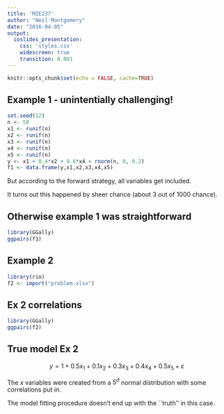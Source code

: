 ```yaml
---
title: 'MIE237'
author: "Neil Montgomery"
date: "2016-04-05"
output: 
  ioslides_presentation: 
    css: 'styles.css' 
    widescreen: true 
    transition: 0.001
---
```

\newcommand{\Var}[1]{\text{Var}\left( #1 \right)}
\newcommand{\E}[1]{E\left( #1 \right)}
\newcommand{\Sample}[1]{#1_1,\ldots,#1_n}
\newcommand{\od}[2]{\overline #1_{#2\cdot}}
\newcommand{\flist}[2]{\{#1_1, #1_2, \ldots, #1_#2\}}
\newcommand{\samp}[2]{#1_1, #1_2, \ldots, #1_#2}
\renewcommand{\bar}[1]{\overline{#1}}
\newcommand{\ve}{\varepsilon}
\newcommand{\bs}[1]{\boldsymbol{#1}}

```r
knitr::opts_chunk$set(echo = FALSE, cache=TRUE)
```

## Example 1 - unintentially challenging!

```r
set.seed(12)
n <- 50
x1 <- runif(n)
x2 <- runif(n)
x3 <- runif(n)
x4 <- runif(n)
x5 <- runif(n)
y <- x1 + 0.4*x2 + 0.6*x4 + rnorm(n, 0, 0.2)
f1 <- data.frame(y,x1,x2,x3,x4,x5)
```

But according to the forward strategy, all variables get included. 

It turns out this happened by sheer chance (about 3 out of 1000 chance).

## Otherwise example 1 was straightforward

```r
library(GGally)
ggpairs(f1)
```


## Example 2

```r
library(rio)
f2 <- import("problem.xlsx")
```

## Ex 2 correlations

```r
library(GGally)
ggpairs(f2)
```

## True model Ex 2

$$y = 1 + 0.5x_1 + 0.1x_2 + 0.3 x_3 +0.4x_4+0.5x_5 + \varepsilon$$

The $x$ variables were created from a $5^d$ normal distribution with
some correlations put in.

The model fitting procedure doesn't end up with the ``truth'' in this case.




